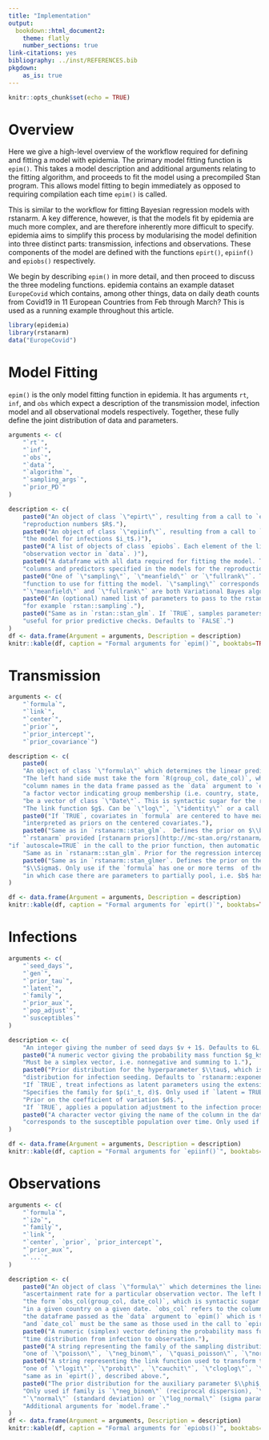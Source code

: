 ```yaml
---
title: "Implementation"
output:
  bookdown::html_document2:
    theme: flatly
    number_sections: true
link-citations: yes
bibliography: ../inst/REFERENCES.bib
pkgdown:
    as_is: true
---
```



<style>
.col-md-9 {
    width: 80% !important;
    margin-left: auto;
    margin-right: auto;
    line-height: 2;
    text-align: justify;
}
</style>

```r
knitr::opts_chunk$set(echo = TRUE)
```


#  Overview {#sec:overview}

Here we give a high-level overview of the workflow required for defining and fitting a model with 
epidemia. The primary model fitting function is `epim()`. This takes a model description and 
additional arguments relating to the fitting algorithm, and proceeds to fit the model using a 
precompiled Stan program. This allows model fitting to begin immediately as opposed to requiring compilation each time 
`epim()` is called. 

This is similar to the workflow for fitting Bayesian regression models 
with rstanarm. A key difference, however, is that the models fit by epidemia are much more 
complex, and are therefore inherently more difficult to specify. epidemia aims to simplify this process 
by modularising the model definition into three distinct parts: transmission, 
infections and observations. These components of the model are defined with the functions `epirt()`, `epiinf()` and 
`epiobs()` respectively.

We begin by describing `epim()` in more detail, and then proceed to discuss the three modeling functions. 
epidemia contains an example dataset `EuropeCovid` which contains, among other things, data 
on daily death counts from Covid19 in 11 European Countries from Feb through March? This is 
used as a running example throughout this article.

```r
library(epidemia)
library(rstanarm)
data("EuropeCovid")
```

# Model Fitting

`epim()` is the only model fitting function in epidemia. It has arguments `rt`, `inf`, and `obs` which 
expect a description of the transmission model, infection model and all observational models respectively. 
Together, these fully define the joint distribution of data and parameters. 

```r
arguments <- c(
    "`rt`",
    "`inf`",
    "`obs`",
    "`data`",
    "`algorithm`",
    "`sampling_args`",
    "`prior_PD`"
)

description <- c(
    paste0("An object of class `\"epirt\"`, resulting from a call to `epirt()`. This defines the model for ",
    "reproduction numbers $R$."),
    paste0("An object of class `\"epiinf\"`, resulting from a call to `epiinf()`. This entirely defines ",
    "the model for infections $i_t$.)"),
    paste0("A list of objects of class `epiobs`. Each element of the list defines a model for a given ",
    "observation vector in `data`. )"),
    paste0("A dataframe with all data required for fitting the model. This includes all observation ",
    "columns and predictors specified in the models for the reproduction number and ascertainment rates."),
    paste0("One of `\"sampling\"`, `\"meanfield\"` or `\"fullrank\"`. This determines the rstan sampling ",
    "function to use for fitting the model. `\"sampling\"` corresponds to an adaptive HMC sampler, while ",
    "`\"meanfield\"` and `\"fullrank\"` are both Variational Bayes algorithms."),
    paste0("An (optional) named list of parameters to pass to the rstan sampling function, ",
    "for example `rstan::sampling`."),
    paste0("Same as in `rstan::stan_glm`. If `TRUE`, samples parameters from their priors. This is ",
    "useful for prior predictive checks. Defaults to `FALSE`.")
)
df <- data.frame(Argument = arguments, Description = description)
knitr::kable(df, caption = "Formal arguments for `epim()`", booktabs=TRUE)
```

# Transmission

```r
arguments <- c(
    "`formula`", 
    "`link`", 
    "`center`", 
    "`prior`", 
    "`prior_intercept`", 
    "`prior_covariance`")

description <- c(
    paste0(
    "An object of class `\"formula\"` which determines the linear predictor $\\eta$ for $R$. ", 
    "The left hand side must take the form `R(group_col, date_col)`, where `group_col` and `date_col` are ",
    "column names in the data frame passed as the `data` argument to `epirt()`. `group_col` must be ",
    "a factor vector indicating group membership (i.e. country, state, age cohort), and `date_col` must ",
    "be a vector of class `\"Date\"`. This is syntactic sugar for the reproduction number in the given group at the give date."),
    "The link function $g$. Can be `\"log\"`, `\"identity\"` or a call to `scaled_logit()`. Defaults to `log`.",
    paste0("If `TRUE`, covariates in `formula` are centered to have mean zero. All priors should then be ",
    "interpreted as priors on the centered covariates."),
    paste0("Same as in `rstanarm::stan_glm`.  Defines the prior on $\\beta$. ",
    "`rstanarm` provided [rstanarm priors](http://mc-stan.org/rstanarm/reference/priors.html), a `shifted_gamma` can be used. **Note** ",
"if `autoscale=TRUE` in the call to the prior function, then automatic rescaling takes place."),
    "Same as in `rstanarm::stan_glm`. Prior for the regression intercept $\\beta_0$ (if it exists).",
    paste0("Same as in `rstanarm::stan_glmer`. Defines the prior on the covariance matrix ",
    "$\\Sigma$. Only use if the `formula` has one or more terms  of the form `(x | y)`, ",
    "in which case there are parameters to partially pool, i.e. $b$ has positive length.")
)

df <- data.frame(Argument = arguments, Description = description)
knitr::kable(df, caption = "Formal arguments for `epirt()`", booktabs=TRUE)
```

# Infections

```r
arguments <- c(
    "`seed_days`",
    "`gen`",
    "`prior_tau`",
    "`latent`",
    "`family`",
    "`prior_aux`",
    "`pop_adjust`",
    "`susceptibles`"
)

description <- c(
    "An integer giving the number of seed days $v + 1$. Defaults to 6L.",
    paste0("A numeric vector giving the probability mass function $g_k$ of the generation distribution. ",
    "Must be a simplex vector, i.e. nonnegative and summing to 1."),
    paste0("Prior distribution for the hyperparameter $\\tau$, which is the mean of the prior ",
    "distribution for infection seeding. Defaults to `rstanarm::exponential(0.03)`."),
    "If `TRUE`, treat infections as latent parameters using the extensions described in Section XXX. ",
    "Specifies the family for $p(i'_t, d)$. Only used if `latent = TRUE`, and currently restricted to `log-normal`.",
    "Prior on the coefficient of variation $d$.",
    "If `TRUE`, applies a population adjustment to the infection process $i_t$. Defaults to `FALSE`.",
    paste0("A character vector giving the name of the column in the dataframe passed as the `data` argument of `epim`, that ",
    "corresponds to the susceptible population over time. Only used if `pop_adjust=TRUE`.")
)

df <- data.frame(Argument = arguments, Description = description)
knitr::kable(df, caption = "Formal arguments for `epiinf()`", booktabs=TRUE)
```

# Observations

```r
arguments <- c(
    "`formula`",
    "`i2o`",
    "`family`",
    "`link`",
    "`center`, `prior`, `prior_intercept`",
    "`prior_aux`",
    "`...`"
)

description <- c(
    paste0("An object of class `\"formula\"` which determines the linear predictor for the ",
    "ascertainment rate for a particular observation vector. The left hand side must take ",
    "the form `obs_col(group_col, date_col)`, which is syntactic sugar for the observation ",
    "in a given country on a given date. `obs_col` refers to the column of observations in ",
    "the dataframe passed as the `data` argument to `epim()` which is to be modeled. `group_col` ",
    "and `date_col` must be the same as those used in the call to `epirt()`."),
    paste0("A numeric (simplex) vector defining the probability mass function $\\pi_k$ of the ",
    "time distribution from infection to observation."),
    paste0("A string representing the family of the sampling distribution $p(y_t,\\phi)$. Can be ",
    "one of `\"poisson\"`, `\"neg_binom\"`, `\"quasi_poisson\"`, `\"normal\"` or `\"log_normal\"`."),
    paste0("A string representing the link function used to transform the linear predictor. Can be ",
    "one of `\"logit\"`, `\"probit\"`, `\"cauchit\"`, `\"cloglog\"`, `\"identity\"`. Defaults to `\"logit\"`."),
    "same as in `epirt()`, described above.",
    paste0("The prior distribution for the auxiliary parameter $\\phi$, if it exists. ",
    "Only used if family is `\"neg_binom\"` (reciprocal dispersion), `\"quasi_poisson\"` (dispersion), ",
    "`\"normal\"` (standard deviation) or `\"log_normal\"` (sigma parameter)."),
    "Additional arguments for `model.frame`."
)
df <- data.frame(Argument = arguments, Description = description)
knitr::kable(df, caption = "Formal arguments for `epiobs()`", booktabs=TRUE)
```

